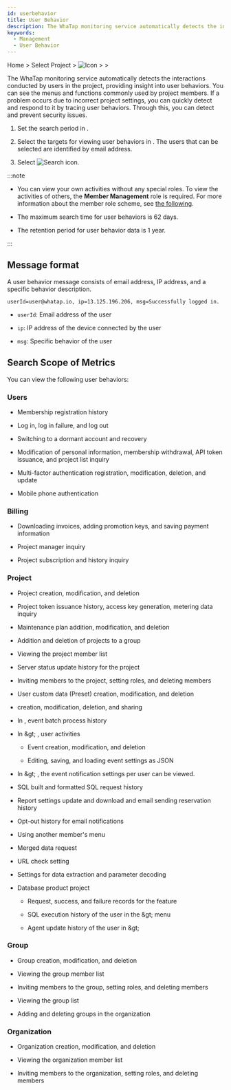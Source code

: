 ```yaml
---
id: userbehavior
title: User Behavior
description: The WhaTap monitoring service automatically detects the interactions conducted by users in the project, providing insight into user behaviors.
keywords:
  - Management
  - User Behavior
---
```


Home &gt; Select Project &gt; ![Icon](/img/ic-sitemap.svg) <Cmdname sid="sitemap" className="uitext" /> &gt; <Cmdname sid="side_management" className="uitext" /> &gt; <Cmdname sid="side_userBehavior" className="uitext" />

The WhaTap monitoring service automatically detects the interactions conducted by users in the project, providing insight into user behaviors. You can see the menus and functions commonly used by project members. If a problem occurs due to incorrect project settings, you can quickly detect and respond to it by tracing user behaviors. Through this, you can detect and prevent security issues.

<ImgLang img='management-userbehavior.png' desc='User Behavior' />

1. Set the search period in <Cmdname sid="time_selector" className="uitext" />.

2. Select the targets for viewing user behaviors in <Cmdname sid="account_email" className="uitext" />. The users that can be selected are identified by email address.

3. Select ![Search icon](/img/ico-btn-search.png).

:::note

- You can view your own activities without any special roles. To view the activities of others, the **Member Management** role is required. For more information about the member role scheme, see [the following](../project/project-structure#project-auth).

- The maximum search time for user behaviors is 62 days.

- The retention period for user behavior data is 1 year.

:::

## Message format

A user behavior message consists of email address, IP address, and a specific behavior description.

```text title='Example'
userId=user@whatap.io, ip=13.125.196.206, msg=Successfully logged in.
```

- `userId`: Email address of the user

- `ip`: IP address of the device connected by the user

- `msg`: Specific behavior of the user

## Search Scope of Metrics

You can view the following user behaviors:

### Users

- Membership registration history

- Log in, log in failure, and log out

- Switching to a dormant account and recovery

- Modification of personal information, membership withdrawal, API token issuance, and project list inquiry

- Multi-factor authentication registration, modification, deletion, and update

- Mobile phone authentication

### Billing

- Downloading invoices, adding promotion keys, and saving payment information

- Project manager inquiry

- Project subscription and history inquiry

### Project

- Project creation, modification, and deletion

- Project token issuance history, access key generation, metering data inquiry

- Maintenance plan addition, modification, and deletion

- Addition and deletion of projects to a group

- Viewing the project member list

- Server status update history for the project

- Inviting members to the project, setting roles, and deleting members

- User custom data (Preset) creation, modification, and deletion

- <Cmdname sid="flexboard" className="uitext" /> creation, modification, deletion, and sharing

- In <Cmdname sid="side_integratedRealtimeAlert" className="uitext" />, event batch process history

- In <Cmdname sid="side_event" className="uitext" /> &amp;gt; <Cmdname sid="side_eventSetting" className="uitext" />, user activities

  - Event creation, modification, and deletion

  - Editing, saving, and loading event settings as JSON

- In <Cmdname sid="side_event" className="uitext" /> &amp;gt; <Cmdname sid="side_eventNoti" className="uitext" />, the event notification settings per user can be viewed.

- SQL built and formatted SQL request history

- Report settings update and download and email sending reservation history

- Opt-out history for email notifications

- Using another member's <Cmdname sid="side_userBehavior" className="uitext" /> menu

- Merged data request

- URL check setting

- Settings for data extraction and parameter decoding

- Database product project

  - Request, success, and failure records for the <Cmdname sid="session_kill" className="uitext" /> feature

  - SQL execution history of the user in the <Cmdname sid="side_lab" className="uitext" /> &amp;gt; <Cmdname sid="side_dbScriptManager" className="uitext" /> menu

  - Agent update history of the user in <Cmdname sid="side_management" className="uitext" /> &amp;gt; <Cmdname sid="side_dbAgentUpdate" className="uitext" />

### Group

- Group creation, modification, and deletion

- Viewing the group member list 

- Inviting members to the group, setting roles, and deleting members

- Viewing the group list

- Adding and deleting groups in the organization

### Organization

- Organization creation, modification, and deletion

- Viewing the organization member list 

- Inviting members to the organization, setting roles, and deleting members
